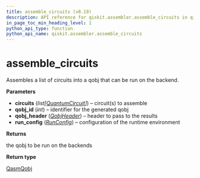```yaml
---
title: assemble_circuits (v0.19)
description: API reference for qiskit.assembler.assemble_circuits in qiskit v0.19
in_page_toc_min_heading_level: 1
python_api_type: function
python_api_name: qiskit.assembler.assemble_circuits
---
```


<span id="assemble-circuits" />

# assemble\_circuits

<Function id="qiskit.assembler.assemble_circuits" isDedicatedPage={true} github="https://github.com/qiskit/qiskit/tree/stable/0.14/qiskit/assembler/assemble_circuits.py" signature="assemble_circuits(circuits, run_config, qobj_id, qobj_header)">
  Assembles a list of circuits into a qobj that can be run on the backend.

  **Parameters**

  *   **circuits** (*list\[*[*QuantumCircuit*](qiskit.circuit.QuantumCircuit "qiskit.circuit.QuantumCircuit")*]*) – circuit(s) to assemble
  *   **qobj\_id** (*int*) – identifier for the generated qobj
  *   **qobj\_header** ([*QobjHeader*](qiskit.qobj.QobjHeader "qiskit.qobj.QobjHeader")) – header to pass to the results
  *   **run\_config** ([*RunConfig*](qiskit.assembler.RunConfig "qiskit.assembler.RunConfig")) – configuration of the runtime environment

  **Returns**

  the qobj to be run on the backends

  **Return type**

  [QasmQobj](qiskit.qobj.QasmQobj "qiskit.qobj.QasmQobj")
</Function>

